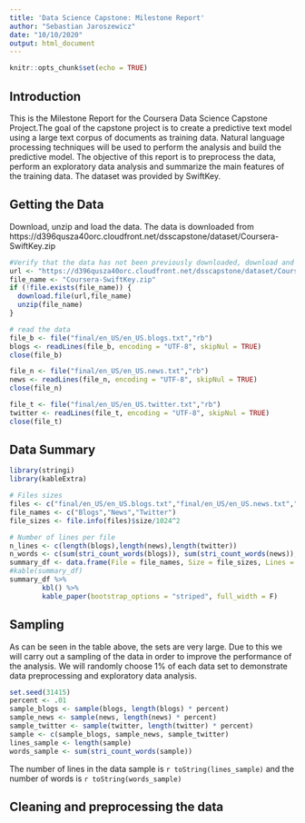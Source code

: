 ```yaml
---
title: 'Data Science Capstone: Milestone Report'
author: "Sebastian Jaroszewicz"
date: "10/10/2020"
output: html_document
---
```


```r
knitr::opts_chunk$set(echo = TRUE)
```

## Introduction

This is the Milestone Report for the Coursera Data Science Capstone Project.The goal of the capstone project is to create a predictive text model using a large text corpus of documents as training data. Natural language processing techniques will be used to perform the analysis and build the predictive model.
The objective of this report is to preprocess the data, perform an exploratory data analysis and summarize the main features of the training data. The dataset was provided by SwiftKey.

## Getting the Data
Download, unzip and load the data. The data is downloaded from https://d396qusza40orc.cloudfront.net/dsscapstone/dataset/Coursera-SwiftKey.zip

```r
#Verify that the data has not been previously downloaded, download and unzip
url <- "https://d396qusza40orc.cloudfront.net/dsscapstone/dataset/Coursera-SwiftKey.zip"
file_name <- "Coursera-SwiftKey.zip"
if (!file.exists(file_name)) {
  download.file(url,file_name)
  unzip(file_name)
}

# read the data
file_b <- file("final/en_US/en_US.blogs.txt","rb")
blogs <- readLines(file_b, encoding = "UTF-8", skipNul = TRUE)
close(file_b)

file_n <- file("final/en_US/en_US.news.txt","rb")
news <- readLines(file_n, encoding = "UTF-8", skipNul = TRUE)
close(file_n)

file_t <- file("final/en_US/en_US.twitter.txt","rb")
twitter <- readLines(file_t, encoding = "UTF-8", skipNul = TRUE)
close(file_t)
```

## Data Summary

```r
library(stringi)
library(kableExtra)

# Files sizes
files <- c("final/en_US/en_US.blogs.txt","final/en_US/en_US.news.txt","final/en_US/en_US.twitter.txt")
file_names <- c("Blogs","News","Twitter")
file_sizes <- file.info(files)$size/1024^2

# Number of lines per file
n_lines <- c(length(blogs),length(news),length(twitter))
n_words <- c(sum(stri_count_words(blogs)), sum(stri_count_words(news)), sum(stri_count_words(twitter)))
summary_df <- data.frame(File = file_names, Size = file_sizes, Lines = n_lines, Words = n_words)
#kable(summary_df)
summary_df %>% 
        kbl() %>%
        kable_paper(bootstrap_options = "striped", full_width = F)
```

## Sampling
As can be seen in the table above, the sets are very large. Due to this we will carry out a sampling of the data in order to improve the performance of the analysis. We will randomly choose 1% of each data set to demonstrate data preprocessing and exploratory data analysis.

```r
set.seed(31415)
percent <- .01
sample_blogs <- sample(blogs, length(blogs) * percent)
sample_news <- sample(news, length(news) * percent)
sample_twitter <- sample(twitter, length(twitter) * percent)
sample <- c(sample_blogs, sample_news, sample_twitter)
lines_sample <- length(sample)
words_sample <- sum(stri_count_words(sample))
```
The number of lines in the data sample is `r toString(lines_sample)` and the number of words is `r toString(words_sample)`

## Cleaning and preprocessing the data

